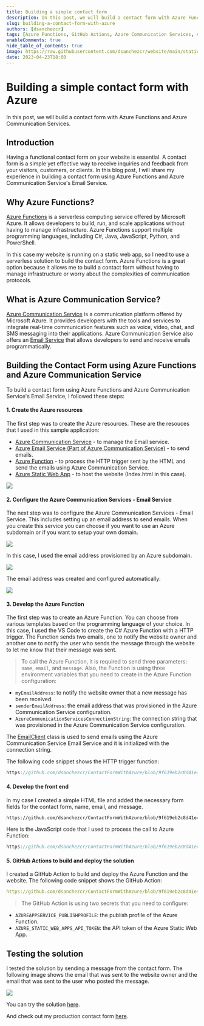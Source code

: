 ```yaml
---
title: Building a simple contact form
description: In this post, we will build a contact form with Azure Functions and Azure Communication Services.
slug: building-a-contact-form-with-azure
authors: [dsanchezcr]
tags: [Azure Functions, GitHub Actions, Azure Communication Services, Azure Static Web Apps]
enableComments: true
hide_table_of_contents: true
image: https://raw.githubusercontent.com/dsanchezcr/website/main/static/img/BuiltContactForm/ContactForm.jpg
date: 2023-04-23T18:00
---
```


# Building a simple contact form with Azure

In this post, we will build a contact form with Azure Functions and Azure Communication Services.
<!--truncate-->
## Introduction

Having a functional contact form on your website is essential. A contact form is a simple yet effective way to receive inquiries and feedback from your visitors, customers, or clients. In this blog post, I will share my experience in building a contact form using Azure Functions and Azure Communication Service's Email Service.

## Why Azure Functions?

[Azure Functions](https://learn.microsoft.com/azure/azure-functions/functions-overview) is a serverless computing service offered by Microsoft Azure. It allows developers to build, run, and scale applications without having to manage infrastructure. Azure Functions support multiple programming languages, including C#, Java, JavaScript, Python, and PowerShell.

In this case my website is running on a static web app, so I need to use a serverless solution to build the contact form. Azure Functions is a great option because it allows me to build a contact form without having to manage infrastructure or worry about the complexities of communication protocols.

## What is Azure Communication Service?

[Azure Communication Service](https://learn.microsoft.com/azure/communication-services/overview) is a communication platform offered by Microsoft Azure. It provides developers with the tools and services to integrate real-time communication features such as voice, video, chat, and SMS messaging into their applications. Azure Communication Service also offers an [Email Service](https://learn.microsoft.com/azure/communication-services/concepts/email/email-overview) that allows developers to send and receive emails programmatically.

## Building the Contact Form using Azure Functions and Azure Communication Service

To build a contact form using Azure Functions and Azure Communication Service's Email Service, I followed these steps:

#### 1. Create the Azure resources

The first step was to create the Azure resources. These are the resouces that I used in this sample application:

- [Azure Communication Service](https://learn.microsoft.com/azure/communication-services/quickstarts/create-communication-resource) - to manage the Email service.
- [Azure Email Service (Part of Azure Communication Service)](https://learn.microsoft.com/azure/communication-services/quickstarts/email/create-email-communication-resource) - to send emails.
- [Azure Function](https://learn.microsoft.com/azure/azure-functions/functions-create-first-function-vs-code?pivots=programming-language-csharp) - to process the HTTP trigger sent by the HTML and send the emails using Azure Communication Service.
- [Azure Static Web App](https://learn.microsoft.com/azure/static-web-apps/getting-started) - to host the website (Index.html in this case).

![](../static/img/BuiltContactForm/AzureResourceVisualizer.jpg)

#### 2. Configure the Azure Communication Services - Email Service

The next step was to configure the Azure Communication Services - Email Service. This includes setting up an email address to send emails. When you create this service you can choose if you want to use an Azure subdomain or if you want to setup your own domain.

![](../static/img/BuiltContactForm/AzureEmailCommunicationService.jpg)

In this case, I used the email address provisioned by an Azure subdomain. 

![](../static/img/BuiltContactForm/DomainProvision.jpg)

The email address was created and configured automatically:

![](../static/img/BuiltContactForm/EmailCommunicationService.jpg)


#### 3. Develop the Azure Function

The first step was to create an Azure Function. You can choose from various templates based on the programming language of your choice. In this case, I used the VS Code to create the C# Azure Function with a HTTP trigger. The Function sends two emails, one to notify the website owner and another one to notify the user who sends the message through the website to let me know that their message was sent. 

> To call the Azure Function, it is required to send three parameters: `name`, `email`, and `message`. 
Also, the Function is using three environment variables that you need to create in the Azure Function configuration: 
- `myEmailAddress`: to notify the website owner that a new message has been received.
- `senderEmailAddress`: the email address that was provisioned in the Azure Communication Service configuration.
- `AzureCommunicationServicesConnectionString`: the connection string that was provisioned in the Azure Communication Service configuration.

The [EmailClient](https://learn.microsoft.com/dotnet/api/azure.communication.email.emailclient?view=azure-dotnet) class is used to send emails using the Azure Communication Service Email Service and it is initialized with the connection string.

The following code snippet shows the HTTP trigger function:

```c reference title="Azure Function HTTP Trigger - SendEmails.cs"
https://github.com/dsanchezcr/ContactFormWithAzure/blob/9f619eb2c8d41e45574557dbf3c2f95486391d30/api/SendEmails.cs#L17-L57
```

#### 4. Develop the front end

In my case I created a simple HTML file and added the necessary form fields for the contact form, name, email, and message.

```html reference title="Form to send the email"
https://github.com/dsanchezcr/ContactFormWithAzure/blob/9f619eb2c8d41e45574557dbf3c2f95486391d30/Index.html#L123-L137
```

Here is the JavaScript code that I used to process the call to Azure Function:

```javascript reference title="JavaScript code to call the Azure Function"
https://github.com/dsanchezcr/ContactFormWithAzure/blob/9f619eb2c8d41e45574557dbf3c2f95486391d30/Index.html#L8-L32
```

#### 5. GitHub Actions to build and deploy the solution

I created a GitHub Action to build and deploy the Azure Function and the website. The following code snippet shows the GitHub Action:

```yaml reference title="GitHub Action to build and deploy the solution"
https://github.com/dsanchezcr/ContactFormWithAzure/blob/9f619eb2c8d41e45574557dbf3c2f95486391d30/.github/workflows/main_contactformwithazure.yml#L1-L45
```

> The GitHub Action is using two secrets that you need to configure:
- `AZUREAPPSERVICE_PUBLISHPROFILE`: the publish profile of the Azure Function.
- `AZURE_STATIC_WEB_APPS_API_TOKEN`: the API token of the Azure Static Web App.

## Testing the solution

I tested the solution by sending a message from the contact form. The following image shows the email that was sent to the website owner and the email that was sent to the user who posted the message.

![](../static/img/BuiltContactForm/ContactFormResult.jpg)

You can try the solution [here](https://purple-sky-05cd51e0f.3.azurestaticapps.net/Index.html).

And check out my production contact form [here](https://dsanchezcr.com/contact).